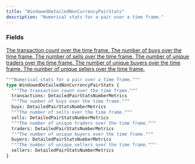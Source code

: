 ```yaml
---
title: "WindowedDetailedNonCurrencyPairStats"
description: "Numerical stats for a pair over a time frame."
---
```


### Fields

<a href="/api-reference/types/detailedpairstatsnumbermetrics">
  <ResponseField name="transactions" type="DetailedPairStatsNumberMetrics">
    The transaction count over the time frame.
  </ResponseField>
</a>

<a href="/api-reference/types/detailedpairstatsnumbermetrics">
  <ResponseField name="buys" type="DetailedPairStatsNumberMetrics">
    The number of buys over the time frame.
  </ResponseField>
</a>

<a href="/api-reference/types/detailedpairstatsnumbermetrics">
  <ResponseField name="sells" type="DetailedPairStatsNumberMetrics">
    The number of sells over the time frame.
  </ResponseField>
</a>

<a href="/api-reference/types/detailedpairstatsnumbermetrics">
  <ResponseField name="traders" type="DetailedPairStatsNumberMetrics">
    The number of unique traders over the time frame.
  </ResponseField>
</a>

<a href="/api-reference/types/detailedpairstatsnumbermetrics">
  <ResponseField name="buyers" type="DetailedPairStatsNumberMetrics">
    The number of unique buyers over the time frame.
  </ResponseField>
</a>

<a href="/api-reference/types/detailedpairstatsnumbermetrics">
  <ResponseField name="sellers" type="DetailedPairStatsNumberMetrics">
    The number of unique sellers over the time frame.
  </ResponseField>
</a>


```graphql WindowedDetailedNonCurrencyPairStats
"""Numerical stats for a pair over a time frame."""
type WindowedDetailedNonCurrencyPairStats {
  """The transaction count over the time frame."""
  transactions: DetailedPairStatsNumberMetrics
  """The number of buys over the time frame."""
  buys: DetailedPairStatsNumberMetrics
  """The number of sells over the time frame."""
  sells: DetailedPairStatsNumberMetrics
  """The number of unique traders over the time frame."""
  traders: DetailedPairStatsNumberMetrics
  """The number of unique buyers over the time frame."""
  buyers: DetailedPairStatsNumberMetrics
  """The number of unique sellers over the time frame."""
  sellers: DetailedPairStatsNumberMetrics
}
```
